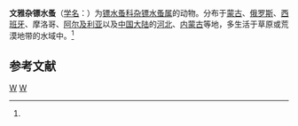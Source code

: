 {{Speciesbox
| taxon = Mixodiaptomus incrassatus
| binomial_authority = (Sars, 1903)<ref name='id12453'>{{cite web| url =http://www.bioinfo.cn/db05/BjdwSpecies.php?action=view&id=12453| title =文雅杂镖水蚤| work =《中国动物物种编目数据库》| publisher =中国科学院微生物研究所| author =中国科学院动物研究所| accessdate =2009-04-28| deadurl =yes| archiveurl =https://web.archive.org/web/20160305071908/http://www.bioinfo.cn/db05/BjdwSpecies.php?action=view&id=12453| archivedate =2016-03-05}}</ref>
}}

'''文雅杂镖水蚤'''（[[学名|学名]]：{{lang|la|''Mixodiaptomus incrassatus''}}）为[[镖水蚤科|镖水蚤科]][[杂镖水蚤属|杂镖水蚤属]]的动物。分布于[[蒙古|蒙古]]、[[俄罗斯|俄罗斯]]、[[西班牙|西班牙]]、摩洛哥、[[阿尔及利亚|阿尔及利亚]]以及[[中国大陆|中国大陆]]的[[河北|河北]]、[[内蒙古|内蒙古]]等地，多生活于草原或荒漠地带的水域中。<ref name='id12453'/>

== 参考文献 ==
{{reflist}}

{{节肢动物小作品}}

{{taxonbar}}
[[Category:_1903年描述的动物|W]]
[[Category:杂镖水蚤属|W]]